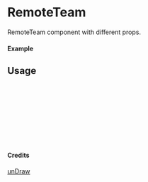 
<Meta of={RemoteTeam} title="unDraw/RemoteTeam" />

# RemoteTeam

RemoteTeam component with different props.

#### Example

<Canvas of={RemoteTeam.Primary} />

## Usage

```ts
import { RemoteTeam } from "yadl-ui";

const Example = () => {
  return (
      <RemoteTeam />
  );
};

export default Example;
```

#### Credits
[unDraw](https://undraw.co/illustrations)
